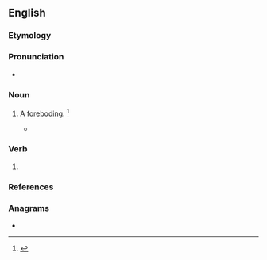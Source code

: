 ==English==

===Etymology===
{{suffix|en|abode|ing}}

===Pronunciation===
* {{a|US}} {{IPA|en|/əˈboʊ.dɪŋ/}}

===Noun===
{{en-noun}}

# {{lb|en|obsolete}} A [[foreboding]]. {{defdate|Attested from the late 16<sup>th</sup> century to the early 18<sup>th</sup> century.}}<ref name=SOED>{{R:SOED5|page=6}}</ref>
#* {{quote-book|en|year=1625|author=George Chapman, J. M. R. Margeson
|title=The conspiracy and tragedy of Charles, Duke of Byron
|url=http://books.google.com/books?id=9aMnAAAAMAAJ
|publisher=Manchester University Press
|page=127
|editor=J. M. R. Margeson
|passage=Why suffer you that ill-'''aboding''' vermin To breed so near your bosom?}}

===Verb===
{{head|en|verb form}}

# {{present participle of|en|abode|nocat=1}}

===References===
<references/>

===Anagrams===
* {{anagrams|en|a=abdgino|Baoding}}
